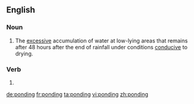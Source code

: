 ==English==

===Noun===
{{en-noun|-|s}}

# {{lb|en|construction|geology}} The [[excessive]] accumulation of water at low-lying areas that remains after 48 hours after the end of rainfall under conditions [[conducive]] to drying.

===Verb===
{{head|en|present participle}}

# {{present participle of|pond|lang=en|nocat=1}}

[[de:ponding]]
[[fr:ponding]]
[[ta:ponding]]
[[vi:ponding]]
[[zh:ponding]]